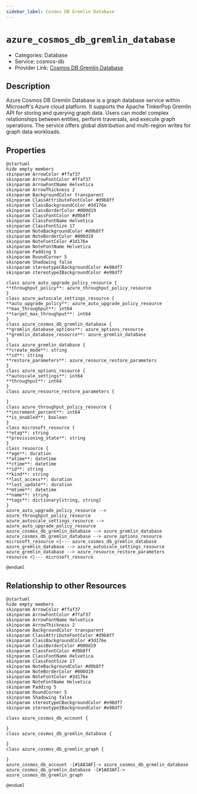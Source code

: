 ```yaml
---
sidebar_label: Cosmos DB Gremlin Database
---
```


# `azure_cosmos_db_gremlin_database`

- Categories: Database
- Service: cosmos-db
- Provider Link: [Cosmos DB Gremlin Database](https://learn.microsoft.com/en-us/azure/cosmos-db/gremlin/)

## Description

Azure Cosmos DB Gremlin Database is a graph database service within Microsoft's Azure cloud platform. It supports the Apache TinkerPop Gremlin API for storing and querying graph data. Users can model complex relationships between entities, perform traversals, and execute graph operations. The service offers global distribution and multi-region writes for graph data workloads.

## Properties

<ZoomPanPinch>

```kroki imgType="plantuml" imgAlt="Diagram of Cosmos DB Gremlin Database data model"
@startuml
hide empty members
skinparam ArrowColor #ffaf37
skinparam ArrowFontColor #ffaf37
skinparam ArrowFontName Helvetica
skinparam ArrowThickness 2
skinparam BackgroundColor transparent
skinparam ClassAttributeFontColor #d9b8ff
skinparam ClassBackgroundColor #3d176e
skinparam ClassBorderColor #000d19
skinparam ClassFontColor #d9b8ff
skinparam ClassFontName Helvetica
skinparam ClassFontSize 17
skinparam NoteBackgroundColor #d9b8ff
skinparam NoteBorderColor #000d19
skinparam NoteFontColor #3d176e
skinparam NoteFontName Helvetica
skinparam Padding 5
skinparam RoundCorner 5
skinparam Shadowing false
skinparam stereotypeCBackgroundColor #e98df7
skinparam stereotypeIBackgroundColor #e98df7

class azure_auto_upgrade_policy_resource {
**throughput_policy**: azure_throughput_policy_resource
}
class azure_autoscale_settings_resource {
**auto_upgrade_policy**: azure_auto_upgrade_policy_resource
**max_throughput**: int64
**target_max_throughput**: int64
}
class azure_cosmos_db_gremlin_database {
**gremlin_database_options**: azure_options_resource
**gremlin_database_resource**: azure_gremlin_database
}
class azure_gremlin_database {
**create_mode**: string
**id**: string
**restore_parameters**: azure_resource_restore_parameters
}
class azure_options_resource {
**autoscale_settings**: int64
**throughput**: int64
}
class azure_resource_restore_parameters {

}
class azure_throughput_policy_resource {
**increment_percent**: int64
**is_enabled**: boolean
}
class microsoft_resource {
**etag**: string
**provisioning_state**: string
}
class resource {
**age**: duration
**atime**: datetime
**ctime**: datetime
**id**: string
**kind**: string
**last_access**: duration
**last_update**: duration
**mtime**: datetime
**name**: string
**tags**: dictionary[string, string]
}
azure_auto_upgrade_policy_resource --> azure_throughput_policy_resource
azure_autoscale_settings_resource --> azure_auto_upgrade_policy_resource
azure_cosmos_db_gremlin_database --> azure_gremlin_database
azure_cosmos_db_gremlin_database --> azure_options_resource
microsoft_resource <|--- azure_cosmos_db_gremlin_database
azure_gremlin_database --> azure_autoscale_settings_resource
azure_gremlin_database --> azure_resource_restore_parameters
resource <|--- microsoft_resource

@enduml
```

</ZoomPanPinch>

## Relationship to other Resources

<ZoomPanPinch>

```kroki imgType="plantuml" imgAlt="Diagram of Cosmos DB Gremlin Database resource relationships"
@startuml
hide empty members
skinparam ArrowColor #ffaf37
skinparam ArrowFontColor #ffaf37
skinparam ArrowFontName Helvetica
skinparam ArrowThickness 2
skinparam BackgroundColor transparent
skinparam ClassAttributeFontColor #d9b8ff
skinparam ClassBackgroundColor #3d176e
skinparam ClassBorderColor #000d19
skinparam ClassFontColor #d9b8ff
skinparam ClassFontName Helvetica
skinparam ClassFontSize 17
skinparam NoteBackgroundColor #d9b8ff
skinparam NoteBorderColor #000d19
skinparam NoteFontColor #3d176e
skinparam NoteFontName Helvetica
skinparam Padding 5
skinparam RoundCorner 5
skinparam Shadowing false
skinparam stereotypeCBackgroundColor #e98df7
skinparam stereotypeIBackgroundColor #e98df7

class azure_cosmos_db_account {

}
class azure_cosmos_db_gremlin_database {

}
class azure_cosmos_db_gremlin_graph {

}
azure_cosmos_db_account -[#1A83AF]-> azure_cosmos_db_gremlin_database
azure_cosmos_db_gremlin_database -[#1A83AF]-> azure_cosmos_db_gremlin_graph

@enduml
```

</ZoomPanPinch>
